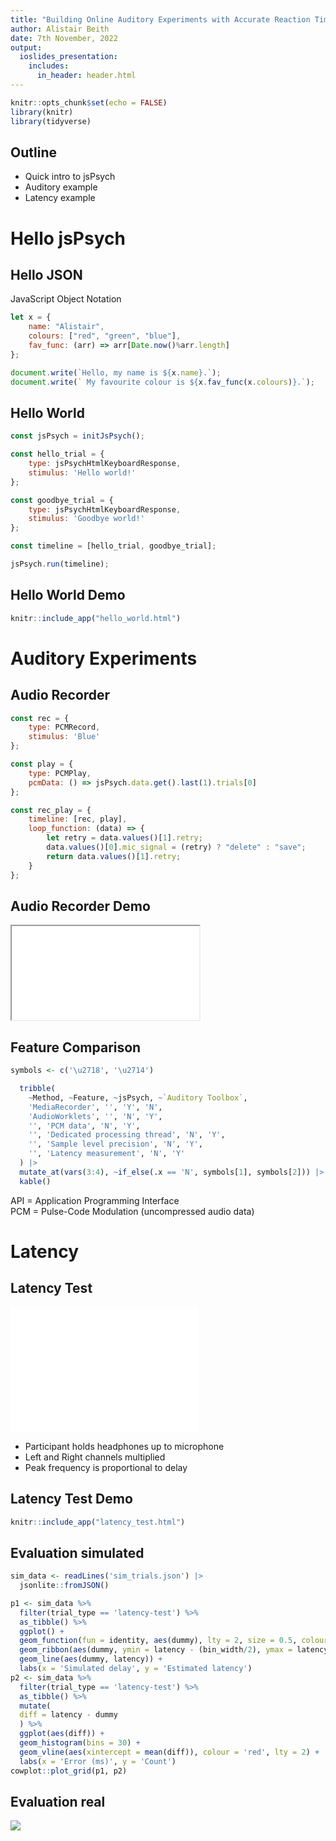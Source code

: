 ```yaml
---
title: "Building Online Auditory Experiments with Accurate Reaction Times"
author: Alistair Beith
date: 7th November, 2022
output:
  ioslides_presentation:
    includes:
      in_header: header.html
---
```


```r
knitr::opts_chunk$set(echo = FALSE)
library(knitr)
library(tidyverse)
```

## Outline

- Quick intro to jsPsych
- Auditory example
- Latency example

# Hello jsPsych

## Hello JSON

JavaScript Object Notation

```js
let x = {
    name: "Alistair",
    colours: ["red", "green", "blue"],
    fav_func: (arr) => arr[Date.now()%arr.length]
};

document.write(`Hello, my name is ${x.name}.`);
document.write(` My favourite colour is ${x.fav_func(x.colours)}.`);
```

## Hello World

```js
const jsPsych = initJsPsych();

const hello_trial = {
    type: jsPsychHtmlKeyboardResponse,
    stimulus: 'Hello world!'
};

const goodbye_trial = {
    type: jsPsychHtmlKeyboardResponse,
    stimulus: 'Goodbye world!'
};

const timeline = [hello_trial, goodbye_trial];

jsPsych.run(timeline);
```

## Hello World Demo {.jspsych_demo_container}

```r
knitr::include_app("hello_world.html")
```

# Auditory Experiments

## Audio Recorder

```js
const rec = {
    type: PCMRecord,
    stimulus: 'Blue'
};

const play = {
    type: PCMPlay,
    pcmData: () => jsPsych.data.get().last(1).trials[0]
};

const rec_play = {
    timeline: [rec, play],
    loop_function: (data) => {
        let retry = data.values()[1].retry;
        data.values()[0].mic_signal = (retry) ? "delete" : "save";
        return data.values()[1].retry;
    }
};
```

## Audio Recorder Demo {.jspsych_demo_container}

<iframe src="audio_recorder.html"></iframe>

## Feature Comparison

```r
symbols <- c('\u2718', '\u2714')

  tribble(
    ~Method, ~Feature, ~jsPsych, ~`Auditory Toolbox`,
    'MediaRecorder', '', 'Y', 'N',
    'AudioWorklets', '', 'N', 'Y',
    '', 'PCM data', 'N', 'Y',
    '', 'Dedicated processing thread', 'N', 'Y',
    '', 'Sample level precision', 'N', 'Y',
    '', 'Latency measurement', 'N', 'Y'
  ) |>
  mutate_at(vars(3:4), ~if_else(.x == 'N', symbols[1], symbols[2])) |>
  kable()
```

API = Application Programming Interface<br>
PCM = Pulse-Code Modulation (uncompressed audio data)

# Latency
## Latency Test

<iframe src="latency_flow.html" style="height: 200px; border: none;"></iframe>

- Participant holds headphones up to microphone
- Left and Right channels multiplied
- Peak frequency is proportional to delay

## Latency Test Demo

```r
knitr::include_app("latency_test.html")
```

## Evaluation simulated

```r
sim_data <- readLines('sim_trials.json') |>
  jsonlite::fromJSON()

p1 <- sim_data %>%
  filter(trial_type == 'latency-test') %>%
  as_tibble() %>%
  ggplot() +
  geom_function(fun = identity, aes(dummy), lty = 2, size = 0.5, colour = 'red') +
  geom_ribbon(aes(dummy, ymin = latency - (bin_width/2), ymax = latency + (bin_width/2)), alpha = 0.2) +
  geom_line(aes(dummy, latency)) +
  labs(x = 'Simulated delay', y = 'Estimated latency')
p2 <- sim_data %>%
  filter(trial_type == 'latency-test') %>%
  as_tibble() %>%
  mutate(
  diff = latency - dummy
  ) %>%
  ggplot(aes(diff)) +
  geom_histogram(bins = 30) +
  geom_vline(aes(xintercept = mean(diff)), colour = 'red', lty = 2) +
  labs(x = 'Error (ms)', y = 'Count')
cowplot::plot_grid(p1, p2)
```

## Evaluation real

![](latency_eval.svg)
